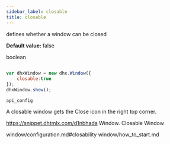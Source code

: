 ```yaml
---
sidebar_label: closable
title: closable
---
```



          


<Short>
 
defines whether a window can be closed



</Short>


<strong>Default value: </strong> 
false



<Type>
 boolean


</Type>


~~~js
 
var dhxWindow = new dhx.Window({
    closable:true
});
dhxWindow.show();


~~~
	api_config

<Descr>
 
A closable window gets the Close icon in the right top corner.


</Descr>


 https://snippet.dhtmlx.com/d1nbhada	Window. Closable Window

window/configuration.md#closability
window/how_to_start.md